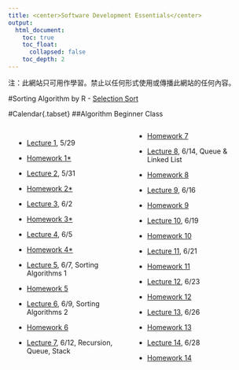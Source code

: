 ```yaml
---
title: <center>Software Development Essentials</center>
output:
  html_document:
    toc: true
    toc_float: 
      collapsed: false
    toc_depth: 2
---
```

<style>
.two-column {
  padding: 1em;
  -moz-column-count: 2;
  -moz-column-gap: 1em;
  -webkit-column-count: 2;
  -webkit-column-gap: 1em;
  column-count: 2;
  column-gap: 1em;
}
</style>

注：此網站只可用作學習。禁止以任何形式使用或傳播此網站的任何內容。

#Sorting Algorithm by R
- [Selection Sort](Sorting.html)

#Calendar{.tabset}
##Algorithm Beginner Class

<div class="two-column">

- [Lecture 1](Algorithm_Beginner_Class_1_Lec.html), 5/29
- [Homework 1*](Algorithm_Beginner_Class_1_hw.html)

- [Lecture 2](Algorithm_Beginner_Class_2_Lec.html), 5/31
- [Homework 2*](Algorithm_Beginner_Class_2_hw.html)

- [Lecture 3](Algorithm_Beginner_Class_3_Lec.html), 6/2
- [Homework 3*](Algorithm_Beginner_Class_3_hw.html)

- [Lecture 4](Algorithm_Beginner_Class_4_Lec.html), 6/5
- [Homework 4*](Algorithm_Beginner_Class_4_hw.html)

- [Lecture 5](Algorithm_Beginner_Class_5_Lec.html), 6/7, Sorting Algorithms 1
- [Homework 5](Algorithm_Beginner_Class_5_hw.html)

- [Lecture 6](Algorithm_Beginner_Class_6_Lec.html), 6/9, Sorting Algorithms 2
- [Homework 6](Algorithm_Beginner_Class_6_hw.html)

- [Lecture 7](Algorithm_Beginner_Class_7_Lec.html), 6/12, Recursion, Queue, Stack
- [Homework 7](Algorithm_Beginner_Class_7_hw.html)

- [Lecture 8](Algorithm_Beginner_Class_8_Lec.html), 6/14, Queue & Linked List
- [Homework 8](Algorithm_Beginner_Class_8_hw.html)

- [Lecture 9](Algorithm_Beginner_Class_9_Lec.html), 6/16
- [Homework 9](Algorithm_Beginner_Class_9_hw.html)

- [Lecture 10](Algorithm_Beginner_Class_10_Lec.html), 6/19
- [Homework 10](Algorithm_Beginner_Class_10_hw.html)

- [Lecture 11](Algorithm_Beginner_Class_11_Lec.html), 6/21
- [Homework 11](Algorithm_Beginner_Class_11_hw.html)

- [Lecture 12](Algorithm_Beginner_Class_12_Lec.html), 6/23
- [Homework 12](Algorithm_Beginner_Class_12_hw.html)

- [Lecture 13](Algorithm_Beginner_Class_13_Lec.html), 6/26
- [Homework 13](Algorithm_Beginner_Class_13_hw.html)

- [Lecture 14](Algorithm_Beginner_Class_14_Lec.html), 6/28
- [Homework 14](Algorithm_Beginner_Class_14_hw.html)

</div>